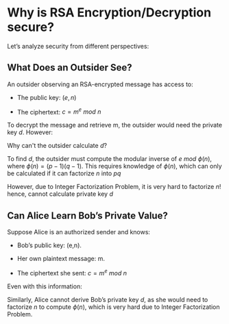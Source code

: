 #  Why is RSA Encryption/Decryption secure?

Let’s analyze security from different perspectives:

## What Does an Outsider See?

An outsider observing an RSA-encrypted message has access to:

- The public key: $(e,n)$

- The ciphertext: $c = m^e\ mod\ n$

To decrypt the message and retrieve m, the outsider would need the private key $d$. However:

Why can't the outsider calculate $d$?

To find $d$, the outsider must compute the modular inverse of 
$e\ mod\ ϕ(n)$, where $ϕ(n)=(p−1)(q−1)$. This requires knowledge of $ϕ(n)$, which can only be calculated if it can factorize $n$ into $pq$

However, due to Integer Factorization Problem, it is very hard to factorize $n$! hence, cannot calculate private key $d$


## Can Alice Learn Bob’s Private Value?

Suppose Alice is an authorized sender and knows:

- Bob’s public key: (e,n).

- Her own plaintext message: m.

- The ciphertext she sent: $c=m^e\ mod\ n$ 

Even with this information:

Similarly, Alice cannot derive Bob’s private key $d$, as she would need to factorize $n$ to compute $ϕ(n)$, which is very hard due to Integer Factorization Problem.